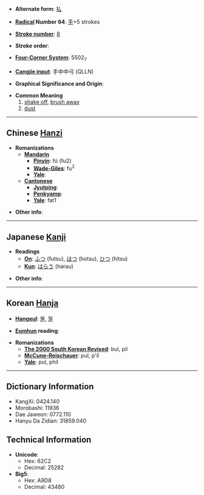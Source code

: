 * '''Alternate form''': [[払]]

* '''[[Wiktionary:Chinese radical index| Radical]] Number 64''': [[Wiktionary:Chinese radical index 手|手]]+5 strokes

* '''[[Wiktionary:Chinese total strokes index|Stroke number]]''': [[Wiktionary:Chinese total strokes index 8|8]]

* '''Stroke order''': 

* '''[[Wiktionary:Chinese four corner index|Four-Corner System]]''': 5502<sub>7</sub>

* '''[[Wiktionary:Chinese Cangjie index|Cangjie input]]''': 手中中弓 (QLLN)

* '''Graphical Significance and Origin''': 

* '''Common Meaning'''
*#[[shake off]], [[brush away]]
*# [[dust]]

----

== Chinese [[Hanzi]] ==

* '''Romanizations'''
** '''[[Mandarin]]'''
*** '''[[Pinyin]]''': fú (fu2)
*** '''[[Wade-Giles]]''': fu<sup>2</sup>
*** '''[[Yale]]''': 
** '''[[Cantonese]]'''
*** '''[[Jyutping]]''':
*** '''[[Penkyamp]]''': 
*** '''[[Yale]]''': fat1

* '''Other info''': 

----

== Japanese [[Kanji]] ==

* '''Readings'''
** '''[[On]]''': [[ふつ]] (futsu), [[ほつ]] (hotsu), [[ひつ]] (hitsu)
** '''[[Kun]]''': [[はらう]] (harau)

* '''Other info''':  

----

== Korean [[Hanja]] ==

* '''[[Hangeul]]''': [[불]], [[필]]

* '''[[Eumhun]] reading''': 

* '''Romanizations'''
** '''[[The 2000 South Korean Revised Romanization|The 2000 South Korean Revised]]''': bul, pil
** '''[[McCune-Reischauer]]''': pul, p'il
** '''[[Yale]]''': pul, phil

----

== Dictionary Information ==

* KangXi: 0424.140
* Morobashi: 11936
* Dae Jaweon: 0772.110
* Hanyu Da Zidian: 31859.040

== Technical Information ==

* '''Unicode''':
** Hex: 62C2
** Decimal: 25282
* '''Big5''':
** Hex: A9D8
** Decimal: 43480